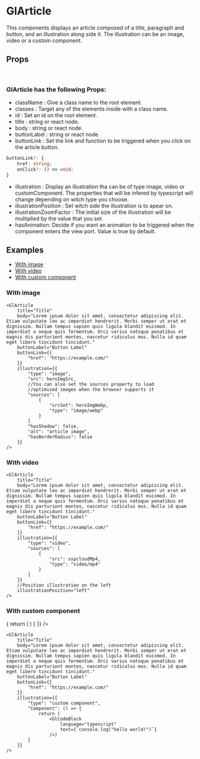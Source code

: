 


<Meta title='Documentation/GlArticle' component={GlArticle} />

# GlArticle

This components displays an article composed of a title, paragraph
and button, and an illustration along side it. The illustration 
can be an image, video or a custom component.

## Props
<br />

### GlArticle has the following Props:

- className : Give a class name to the root element.
- classes : Target any of the elements inside with a class name.
- id : Set an id on the root element.
- title : string or react node.
- body : string or react node.
- buttonLabel : string or react node.
- buttonLink : Set the link and function to be triggered when 
you click on the article button. <br />
```typescript
buttonLink?: {
    href: string;
    onClick?: () => void;
}
```
- illustration : Display an illustration tha can be of type image,
video or customComponent. The properties that will be infered by 
typescript will change depending on witch type you choose.
- illustrationPosition : Set witch side the illustration 
is to apear on.
- illustrationZoomFactor : The initial size of the illustration 
will be multiplied by the value that you set.
- hasAnimation: Decide if you want an animation to be triggered 
when the component enters the view port. Value is true by default.


## Examples

- [With image](#with-image)
- [With video](#with-video)
- [With custom component](#with-custom-component)



### With image

<Canvas>
    <Story name="With image">
        <StoryProviderWrapper>
            <GlArticle 
                title="Title" 
                body="Lorem ipsum dolor sit amet, consectetur adipiscing elit. Etiam vulputate leo ac imperdiet hendrerit. Morbi semper ut erat et dignissim. Nullam tempus sapien quis ligula blandit euismod. In imperdiet a neque quis fermentum. Orci varius natoque penatibus et magnis dis parturient montes, nascetur ridiculus mus. Nulla id quam eget libero tincidunt tincidunt."
                buttonLabel="Button Label"
                buttonLink={{
                    "href": "https://example.com/"
                }}
                illustration={{
                    "type": "image",
                    "src": heroImgSrc,
                    "hasShadow": false,
                    "alt": "article image",
                    "hasBorderRadius": false
                }}
            />
        </StoryProviderWrapper>
    </Story>
</Canvas>

```tsx
<GlArticle 
    title="Title" 
    body="Lorem ipsum dolor sit amet, consectetur adipiscing elit. Etiam vulputate leo ac imperdiet hendrerit. Morbi semper ut erat et dignissim. Nullam tempus sapien quis ligula blandit euismod. In imperdiet a neque quis fermentum. Orci varius natoque penatibus et magnis dis parturient montes, nascetur ridiculus mus. Nulla id quam eget libero tincidunt tincidunt."
    buttonLabel="Button Label"
    buttonLink={{
        "href": "https://example.com/"
    }}
    illustration={{
        "type": "image",
        "src": heroImgSrc,
        //You can also set the sources property to load 
        //optimised images when the browser supports it
        "sources": [
            {
                "srcSet": heroImgWebp,
                "type": "image/webp"
            }
        ]
        "hasShadow": false,
        "alt": "article image",
        "hasBorderRadius": false
    }}
/>
```

### With video

<Canvas>
    <Story name="With video">
        <StoryProviderWrapper>
            <GlArticle 
                title="Title" 
                body="Lorem ipsum dolor sit amet, consectetur adipiscing elit. Etiam vulputate leo ac imperdiet hendrerit. Morbi semper ut erat et dignissim. Nullam tempus sapien quis ligula blandit euismod. In imperdiet a neque quis fermentum. Orci varius natoque penatibus et magnis dis parturient montes, nascetur ridiculus mus. Nulla id quam eget libero tincidunt tincidunt."
                buttonLabel="Button Label"
                buttonLink={{
                    "href": "https://example.com/"
                }}
                illustration={{
                    "type": "video",
                    "sources": [
                        {
                            "src": sspcloudMp4,
                            "type": "video/mp4"
                        }
                    ]
                }}
                illustrationPosition="left"
            />
        </StoryProviderWrapper>
    </Story>
</Canvas>

```tsx
<GlArticle 
    title="Title" 
    body="Lorem ipsum dolor sit amet, consectetur adipiscing elit. Etiam vulputate leo ac imperdiet hendrerit. Morbi semper ut erat et dignissim. Nullam tempus sapien quis ligula blandit euismod. In imperdiet a neque quis fermentum. Orci varius natoque penatibus et magnis dis parturient montes, nascetur ridiculus mus. Nulla id quam eget libero tincidunt tincidunt."
    buttonLabel="Button Label"
    buttonLink={{
        "href": "https://example.com/"
    }}
    illustration={{
        "type": "video",
        "sources": [
            {
                "src": sspcloudMp4,
                "type": "video/mp4"
            }
        ]
    }}
    //Position illustration on the left
    illustrationPosition="left"
/>
```

### With custom component

<Canvas>
    <Story name="With custom component">
        <StoryProviderWrapper>
            <GlArticle 
                title="Title" 
                body="Lorem ipsum dolor sit amet, consectetur adipiscing elit. Etiam vulputate leo ac imperdiet hendrerit. Morbi semper ut erat et dignissim. Nullam tempus sapien quis ligula blandit euismod. In imperdiet a neque quis fermentum. Orci varius natoque penatibus et magnis dis parturient montes, nascetur ridiculus mus. Nulla id quam eget libero tincidunt tincidunt."
                buttonLabel="Button Label"
                buttonLink={{
                    "href": "https://example.com/"
                }}
                illustration={{
                    "type": "custom component",
                    "Component": () => {
                        return ( 
                            <GlCodeBlock
                                language="typescript"
                                text={`function getRandomInt(max) {
	return Math.floor(Math.random() * max);
}
console.log(getRandomInt(3));
console.log(getRandomInt(1));
console.log(Math.random());
		`}
                    />)
                    }
                }}
            />
        </StoryProviderWrapper>
    </Story>
</Canvas>

```tsx
<GlArticle 
    title="Title" 
    body="Lorem ipsum dolor sit amet, consectetur adipiscing elit. Etiam vulputate leo ac imperdiet hendrerit. Morbi semper ut erat et dignissim. Nullam tempus sapien quis ligula blandit euismod. In imperdiet a neque quis fermentum. Orci varius natoque penatibus et magnis dis parturient montes, nascetur ridiculus mus. Nulla id quam eget libero tincidunt tincidunt."
    buttonLabel="Button Label"
    buttonLink={{
        "href": "https://example.com/"
    }}
    illustration={{
        "type": "custom component",
        "Component": () => {
            return ( 
                <GlCodeBlock
                    language="typescript"
                    text={`console.log("hello world!")`}
                />)
        }
    }}
/>
```